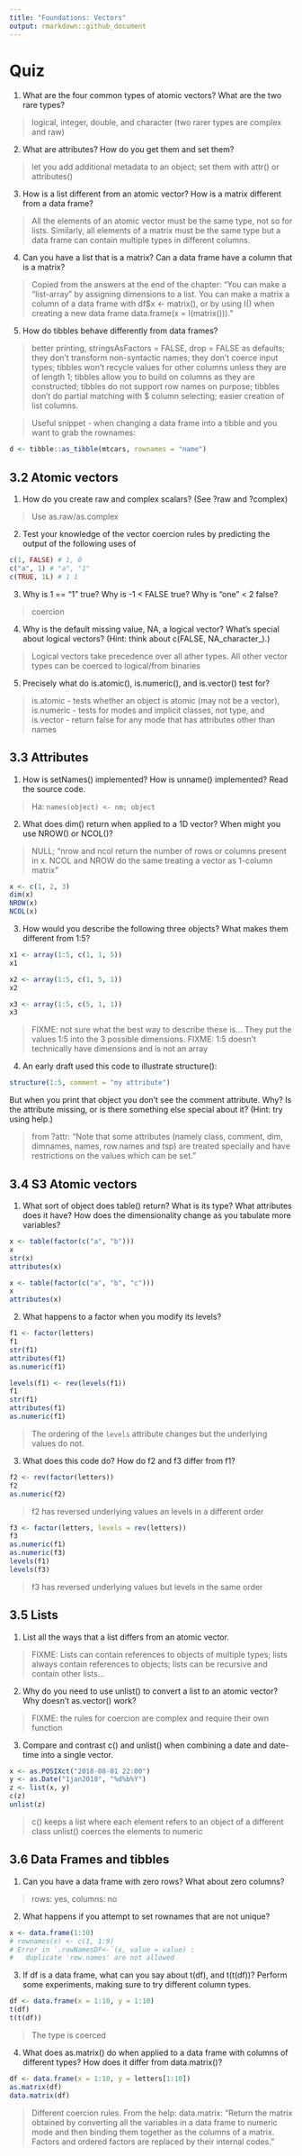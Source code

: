 ```yaml
---
title: "Foundations: Vectors"
output: rmarkdown::github_document
---
```


# Quiz

1. What are the four common types of atomic vectors? What are the two rare types?

> logical, integer, double, and character (two rarer types are complex and raw)

2. What are attributes? How do you get them and set them?

> let you add additional metadata to an object; set them with attr() or attributes()

3. How is a list different from an atomic vector? How is a matrix different from a data frame?

> All the elements of an atomic vector must be the same type, not so for lists. Similarly, all elements of a matrix must be the same type but a data frame can contain multiple types in different columns.

4. Can you have a list that is a matrix? Can a data frame have a column that is a matrix?

> Copied from the answers at the end of the chapter: "You can make a “list-array” by assigning dimensions to a list. You can make a matrix a column of a data frame with df$x <- matrix(), or by using I() when creating a new data frame data.frame(x = I(matrix()))."

5. How do tibbles behave differently from data frames?

> better printing, stringsAsFactors = FALSE, drop = FALSE as defaults; they don't transform non-syntactic names; they don't coerce input types; tibbles won't recycle values for other columns unless they are of length 1; tibbles allow you to build on columns as they are constructed; tibbles do not support row names on purpose; tibbles don't do partial matching with $ column selecting; easier creation of list columns.

> Useful snippet - when changing a data frame into a tibble and you want to grab the rownames:

```r
d <- tibble::as_tibble(mtcars, rownames = "name")
```

## 3.2 Atomic vectors

1. How do you create raw and complex scalars? (See ?raw and ?complex)

> Use as.raw/as.complex

2. Test your knowledge of the vector coercion rules by predicting the output of the following uses of 

```r
c(1, FALSE) # 1, 0
c("a", 1) # "a", "1"
c(TRUE, 1L) # 1 1 
``` 

3. Why is 1 == "1" true? Why is -1 < FALSE true? Why is "one" < 2 false?

> coercion

4. Why is the default missing value, NA, a logical vector? What’s special about logical vectors? (Hint: think about c(FALSE, NA_character_).)

> Logical vectors take precedence over all ather types. All other vector types can be coerced to logical/from binaries

5. Precisely what do is.atomic(), is.numeric(), and is.vector() test for?
 
> is.atomic - tests whether an object is atomic (may not be a vector), is.numeric - tests for modes and implicit classes, not type, and  is.vector - return false for any mode that has attributes other than names

## 3.3 Attributes

1. How is setNames() implemented? How is unname() implemented? Read the source code.

> Ha: `names(object) <- nm; object`

2. What does dim() return when applied to a 1D vector? When might you use NROW() or NCOL()?

> NULL; 
> "nrow and ncol return the number of rows or columns present in x. NCOL and NROW do the same treating a vector as 1-column matrix"

```r
x <- c(1, 2, 3)
dim(x)
NROW(x)
NCOL(x)
```

3. How would you describe the following three objects? What makes them different from 1:5?

```r
x1 <- array(1:5, c(1, 1, 5))
x1
```

```r
x2 <- array(1:5, c(1, 5, 1))
x2
```

```r
x3 <- array(1:5, c(5, 1, 1))
x3
```

> FIXME: not sure what the best way to describe these is... They put the values 1:5 into the 3 possible dimensions.
> FIXME: 1:5 doesn't technically have dimensions and is not an array

4. An early draft used this code to illustrate structure():

```r
structure(1:5, comment = "my attribute")
```

But when you print that object you don’t see the comment attribute. Why? Is the attribute missing, or is there something else special about it? (Hint: try using help.)

> from ?attr: "Note that some attributes (namely class, comment, dim, dimnames, names, row.names and tsp) are treated specially and have restrictions on the values which can be set."

## 3.4 S3 Atomic vectors

1. What sort of object does table() return? What is its type? What attributes does it have? How does the dimensionality change as you tabulate more variables?

```r
x <- table(factor(c("a", "b")))
x
str(x)
attributes(x)

x <- table(factor(c("a", "b", "c")))
x
attributes(x)
```

2. What happens to a factor when you modify its levels?

```r
f1 <- factor(letters)
f1
str(f1)
attributes(f1)
as.numeric(f1)

levels(f1) <- rev(levels(f1))
f1
str(f1)
attributes(f1)
as.numeric(f1)
```

> The ordering of the `levels` attribute changes but the underlying values do not.

3. What does this code do? How do f2 and f3 differ from f1?

```r
f2 <- rev(factor(letters))
f2
as.numeric(f2)
```

> f2 has reversed underlying values an levels in a different order

```r
f3 <- factor(letters, levels = rev(letters))
f3
as.numeric(f1)
as.numeric(f3)
levels(f1)
levels(f3)
```

> f3 has reversed underlying values but levels in the same order

## 3.5 Lists

1. List all the ways that a list differs from an atomic vector.

> FIXME: Lists can contain references to objects of multiple types; lists always contain references to objects; lists can be recursive and contain other lists...

2. Why do you need to use unlist() to convert a list to an atomic vector? Why doesn’t as.vector() work?

> FIXME: the rules for coercion are complex and require their own function

3. Compare and contrast c() and unlist() when combining a date and date-time into a single vector.

```r
x <- as.POSIXct("2018-08-01 22:00")
y <- as.Date("1jan2018", "%d%b%Y")
z <- list(x, y)
c(z)
unlist(z)
```

> c() keeps a list where each element refers to an object of a different class
> unlist() coerces the elements to numeric

## 3.6 Data Frames and tibbles

1. Can you have a data frame with zero rows? What about zero columns?

> rows: yes, columns: no

2. What happens if you attempt to set rownames that are not unique?

```r
x <- data.frame(1:10)
# rownames(x) <- c(1, 1:9)
# Error in `.rowNamesDF<-`(x, value = value) :
#   duplicate 'row.names' are not allowed
```

3. If df is a data frame, what can you say about t(df), and t(t(df))? Perform some experiments, making sure to try different column types.

```r
df <- data.frame(x = 1:10, y = 1:10)
t(df)
t(t(df))
```

> The type is coerced

 4. What does as.matrix() do when applied to a data frame with columns of different types? How does it differ from data.matrix()?

```r
df <- data.frame(x = 1:10, y = letters[1:10])
as.matrix(df)
data.matrix(df)
```

> Different coercion rules. From the help: data.matrix: "Return the matrix obtained by converting all the variables in a data frame to numeric mode and then binding them together as the columns of a matrix. Factors and ordered factors are replaced by their internal codes."

